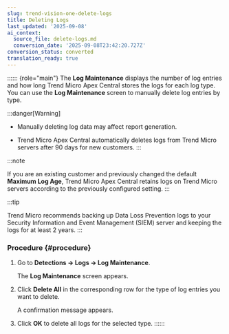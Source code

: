 ```yaml
---
slug: trend-vision-one-delete-logs
title: Deleting Logs
last_updated: '2025-09-08'
ai_context:
  source_file: delete-logs.md
  conversion_date: '2025-09-08T23:42:20.727Z'
conversion_status: converted
translation_ready: true
---
```


:::::: {role="main"}
The **Log Maintenance** displays the number of log entries and how long Trend Micro Apex Central stores the logs for each log type. You can use the **Log Maintenance** screen to manually delete log entries by type.

:::danger[Warning]

- Manually deleting log data may affect report generation.

- Trend Micro Apex Central automatically deletes logs from Trend Micro servers after 90 days for new customers.
:::

:::note

If you are an existing customer and previously changed the default **Maximum Log Age**, Trend Micro Apex Central retains logs on Trend Micro servers according to the previously configured setting.
:::

:::tip

Trend Micro recommends backing up Data Loss Prevention logs to your Security Information and Event Management (SIEM) server and keeping the logs for at least 2 years.
:::

### Procedure {#procedure}

1.  Go to **Detections → Logs → Log Maintenance**.

    The **Log Maintenance** screen appears.

2.  Click **Delete All** in the corresponding row for the type of log entries you want to delete.

    A confirmation message appears.

3.  Click **OK** to delete all logs for the selected type.
::::::
